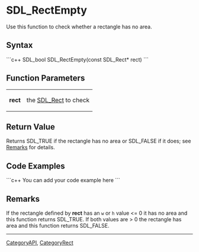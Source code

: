 <!-- pragma section-numbers off -->
<!-- pragma disable-camelcase -->

= SDL_RectEmpty =
Use this function to check whether a rectangle has no area.


== Syntax ==
```c++
SDL_bool SDL_RectEmpty(const SDL_Rect* rect)
```

== Function Parameters ==
{|
|'''rect'''
|the [[SDL_Rect]] to check
|}

== Return Value ==
Returns SDL_TRUE if the rectangle has no area or SDL_FALSE if it does; see [[#Remarks|Remarks]] for details.

== Code Examples ==
```c++
You can add your code example here
```

== Remarks ==
If the rectangle defined by '''rect''' has an <code>w</code> or <code>h</code> value <= 0 it has no area and this function returns SDL_TRUE.  If both values are > 0 the rectangle has area and this function returns SDL_FALSE.


----
[[CategoryAPI]], [[CategoryRect]]
